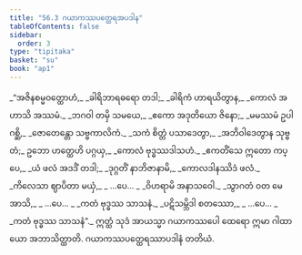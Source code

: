 ```yaml
---
title: "56.3 ဂယာကဿပတ္ထေရအပဒါန"
tableOfContents: false
sidebar:
  order: 3
type: "tipitaka"
basket: "su"
book: "ap1"
---
```



<DynamicBreadcrumb />

<Division number="35" book="ap1" e="ch" v="20" p="432">

<Paragraph number="7709" type="verses" book="ap1">
_“အဇိနစမ္မဝတ္ထောဟံ,_  
_ခါရိဘာရဓရော တဒါ;_  
_ခါရိကံ ဟာရယိတွာန,_  
_ကောလံ အဟာသိ အဿမံ._  

</Paragraph>

</Division>
<Division number="36" book="ap1" e="ch" v="20" p="432">

<Paragraph number="7710" type="verses" book="ap1">
_ဘဂဝါ တမှိ သမယေ,_  
_ဧကော အဒုတိယော ဇိနော;_  
_မမဿမံ ဥပါဂစ္ဆိ,_  
_ဇောတေန္တော သဗ္ဗကာလိကံ._  

</Paragraph>

</Division>
<Division number="37" book="ap1" e="ch" v="20" p="432">

<Paragraph number="7711" type="verses" book="ap1">
_သကံ စိတ္တံ ပသာဒေတွာ,_  
_အဘိဝါဒေတွာန သုဗ္ဗတံ;_  
ဥဘော ဟတ္ထေဟိ ပဂ္ဂယှ,_  
_ကောလံ ဗုဒ္ဓဿဒါသဟံ._  

</Paragraph>

</Division>
<Division number="38" book="ap1" e="ch" v="20" p="432">

<Paragraph number="7712" type="verses" book="ap1">
_ဧကတိံသေ ဣတော ကပ္ပေ,_  
_ယံ ဖလံ အဒဒိံ တဒါ;_  
_ဒုဂ္ဂတိံ နာဘိဇာနာမိ,_  
_ကောလဒါနဿိဒံ ဖလံ._  

</Paragraph>

</Division>
<Division number="39" book="ap1" e="ch" v="20" p="432">

<Paragraph number="7713" type="verses" book="ap1">
_ကိလေသာ ဈာပိတာ မယှံ,_  
_ …ပေ… _  
_ဝိဟရာမိ အနာသဝေါ._  

</Paragraph>

</Division>
<Division number="40" book="ap1" e="ch" v="20" p="432">

<Paragraph number="7714" type="verses" book="ap1">
_သွာဂတံ ဝတ မေ အာသိ,_  
_ …ပေ… _  
_ကတံ ဗုဒ္ဓဿ သာသနံ._  

</Paragraph>

</Division>
<Division number="41" book="ap1" e="ch" v="20" p="432">

<Paragraph number="7715" type="verses" book="ap1">
_ပဋိသမ္ဘိဒါ စတဿော,_  
_ …ပေ… _  
_ကတံ ဗုဒ္ဓဿ သာသနံ”._  

</Paragraph>

<Paragraph number="7716" book="ap1">
ဣတ္ထံ သုဒံ အာယသ္မာ ဂယာကဿပေါ ထေရော ဣမာ ဂါထာယော အဘာသိတ္ထာတိ.

</Paragraph>
</Division>

<Paragraph number="7717" type="center" book="ap1">
ဂယာကဿပတ္ထေရဿာပဒါနံ တတိယံ.
</Paragraph>